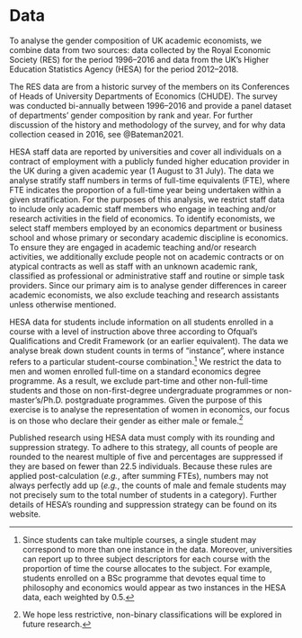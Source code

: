 # Data {#sec:data}

To analyse the gender composition of UK academic economists, we combine data from two sources: data collected by the Royal Economic Society (RES) for the period 1996--2016 and data from the UK's Higher Education Statistics Agency (HESA) for the period 2012--2018.

The RES data are from a historic survey of the members on its Conferences of Heads of University Departments of Economics (CHUDE). The survey was conducted bi-annually between 1996--2016 and provide a panel dataset of departments' gender composition by rank and year. For further discussion of the history and methodology of the survey, and for why data collection ceased in 2016, see @Bateman2021.

HESA staff data are reported by universities and cover all individuals on a contract of employment with a publicly funded higher education provider in the UK during a given academic year (1 August to 31 July). The data we analyse stratify staff numbers in terms of full-time equivalents (FTE), where FTE indicates the proportion of a full-time year being undertaken within a given stratification. For the purposes of this analysis, we restrict staff data to include only academic staff members who engage in teaching and/or research activities in the field of economics. To identify economists, we select staff members employed by an economics department or business school and whose primary or secondary academic discipline is economics. To ensure they are engaged in academic teaching and/or research activities, we additionally exclude people not on academic contracts or on atypical contracts as well as staff with an unknown academic rank, classified as professional or administrative staff and routine or simple task providers. Since our primary aim is to analyse gender differences in career academic economists, we also exclude teaching and research assistants unless otherwise mentioned.

HESA data for students include information on all students enrolled in a course with a level of instruction above three according to Ofqual's Qualifications and Credit Framework (or an earlier equivalent). The data we analyse break down student counts in terms of "instance", where instance refers to a particular student-course combination.^[Since students can take multiple courses, a single student may correspond to more than one instance in the data. Moreover, universities can report up to three subject descriptors for each course with the proportion of time the course allocates to the subject. For example, students enrolled on a BSc programme that devotes equal time to philosophy and economics would appear as two instances in the HESA data, each weighted by 0.5.] We restrict the data to men and women enrolled full-time on a standard economics degree programme. As a result, we exclude part-time and other non-full-time students and those on non-first-degree undergraduate programmes or non-master's/Ph.D. postgraduate programmes. Given the purpose of this exercise is to analyse the representation of women in economics, our focus is on those who declare their gender as either male or female.^[We hope less restrictive, non-binary classifications will be explored in future research.]

Published research using HESA data must comply with its rounding and suppression strategy. To adhere to this strategy, all counts of people are rounded to the nearest multiple of five and percentages are suppressed if they are based on fewer than 22.5 individuals. Because these rules are applied post-calculation (*e.g.*, after summing FTEs), numbers may not always perfectly add up (*e.g.*, the counts of male and female students may not precisely sum to the total number of students in a category). Further details of HESA's rounding and suppression strategy can be found on its website.